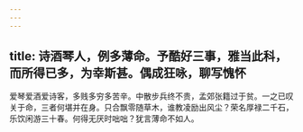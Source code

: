 ```yaml
---
---
---
```

title: 诗酒琴人，例多薄命。予酷好三事，雅当此科，而所得已多，为幸斯甚。偶成狂咏，聊写愧怀
---



爱琴爱酒爱诗客，多贱多穷多苦辛。中散步兵终不贵，孟郊张籍过于贫。一之已叹关于命，三者何堪并在身。只合飘零随草木，谁教凌励出风尘？荣名厚禄二千石，乐饮闲游三十春。何得无厌时咄咄？犹言薄命不如人。